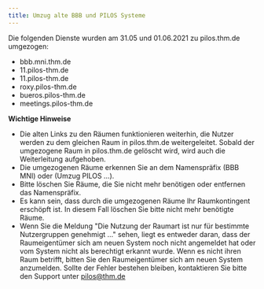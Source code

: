 ```yaml
---
title: Umzug alte BBB und PILOS Systeme
---
```


Die folgenden Dienste wurden am 31.05 und 01.06.2021 zu pilos.thm.de umgezogen:
- bbb.mni.thm.de
- 11.pilos-thm.de
- 11.pilos-thm.de
- roxy.pilos-thm.de
- bueros.pilos-thm.de
- meetings.pilos-thm.de

**Wichtige Hinweise**
- Die alten Links zu den Räumen funktionieren weiterhin, die Nutzer werden zu dem gleichen Raum in pilos.thm.de weitergeleitet. Sobald der umgezogene Raum in pilos.thm.de gelöscht wird, wird auch die Weiterleitung aufgehoben.
- Die umgezogenen Räume erkennen Sie an dem Namenspräfix (BBB MNI) oder (Umzug PILOS ...).
- Bitte löschen Sie Räume, die Sie nicht mehr benötigen oder entfernen das Namenspräfix.
- Es kann sein, dass durch die umgezogenen Räume Ihr Raumkontingent erschöpft ist. In diesem Fall löschen Sie bitte nicht mehr benötigte Räume.
- Wenn Sie die Meldung "Die Nutzung der Raumart ist nur für bestimmte Nutzergruppen genehmigt ..." sehen, liegt es entweder daran, dass der Raumeigentümer sich am neuen System noch nicht angemeldet hat oder vom System nicht als berechtigt erkannt wurde. Wenn es nicht ihren Raum betrifft, bitten Sie den Raumeigentümer sich am neuen System anzumelden. Sollte der Fehler bestehen bleiben, kontaktieren Sie bitte den Support unter pilos@thm.de